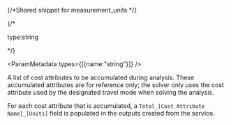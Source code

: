 {/*Shared snippet for measurement_units */} 

{/* <p class="space-x-2"><span class="font-sm text-color-3">type:string</span></p> */}


<ParamMetadata types={[{name:"string"}]} />


A list of cost attributes to be accumulated during analysis. These accumulated attributes are for reference only; the solver only uses the cost attribute used by the designated travel mode when solving the analysis.

For each cost attribute that is accumulated, a `Total_[Cost Attribute Name]_[Units]` field is populated in the outputs created from the service.